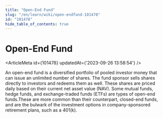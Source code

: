 ```yaml
---
title: "Open-End Fund"
slug: "/en/learn/wiki/open-endfund-101478"
id: "101478"
hide_table_of_contents: true
---
```



# Open-End Fund

<ArticleMeta id={101478} updatedAt={'2023-09-26 13:58:54'} />
<div className='border-solid border-b border-t-0 my-4 border-[var(--ifm-color-gray-300)]' />

An open-end fund is a diversified portfolio of pooled investor money that can issue an unlimited number of shares. The fund sponsor sells shares directly to investors and redeems them as well. These shares are priced daily based on their current net asset value (NAV). Some mutual funds, hedge funds, and exchange-traded funds (ETFs) are types of open-end funds.These are more common than their counterpart, closed-end funds, and are the bulwark of the investment options in company-sponsored retirement plans, such as a 401(k).
